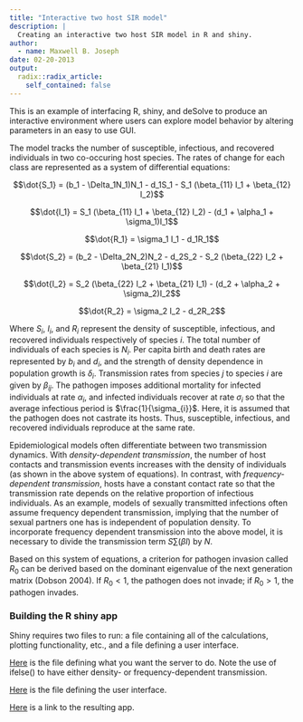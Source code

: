 ```yaml
---
title: "Interactive two host SIR model"
description: |
  Creating an interactive two host SIR model in R and shiny.
author:
  - name: Maxwell B. Joseph
date: 02-20-2013
output:
  radix::radix_article:
    self_contained: false
---
```


This is an example of interfacing R, shiny, and deSolve to produce an 
interactive environment where users can explore model behavior by altering 
parameters in an easy to use GUI.

The model tracks the number of susceptible, infectious, and recovered 
individuals in two co-occuring host species. The rates of change for each class 
are represented as a system of differential equations:

$$\dot{S_1} = (b_1 - \Delta_1N_1)N_1 - d_1S_1 - S_1 (\beta_{11} I_1 + \beta_{12} I_2)$$

$$\dot{I_1} =  S_1 (\beta_{11} I_1 + \beta_{12} I_2) - (d_1 + \alpha_1 + \sigma_1)I_1$$

$$\dot{R_1} = \sigma_1 I_1 - d_1R_1$$

$$\dot{S_2} = (b_2 - \Delta_2N_2)N_2 - d_2S_2 - S_2 (\beta_{22} I_2 + \beta_{21} I_1)$$

$$\dot{I_2} = S_2 (\beta_{22} I_2 + \beta_{21} I_1) - (d_2 + \alpha_2 + \sigma_2)I_2$$

$$\dot{R_2} = \sigma_2 I_2 - d_2R_2$$

Where $S_i$, $I_i$, and $R_i$ represent the density of susceptible, infectious, 
and recovered individuals respectively of species $i$. The total number of 
individuals of each species is $N_i$. Per capita birth and death rates are 
represented by $b_i$ and $d_i$, and the strength of density dependence in 
population growth is $\delta_i$. Transmission rates from species $j$ to species 
$i$ are given by $\beta_{ij}$. The pathogen imposes additional mortality for 
infected individuals at rate $\alpha_{i}$, and infected individuals recover 
at rate $\sigma_{i}$ so that the average infectious period is 
$\frac{1}{\sigma_{i}}$. Here, it is assumed that the pathogen does not 
castrate its hosts. Thus, susceptible, infectious, and recovered individuals 
reproduce at the same rate.

Epidemiological models often differentiate between two transmission dynamics. 
With *density-dependent transmission*, the number of host contacts and 
transmission events increases with the density of individuals (as shown in the 
above system of equations). In contrast, with 
*frequency-dependent transmission*, hosts have a constant contact rate so that 
the transmission rate depends on the relative proportion of infectious 
individuals. As an example, models of sexually transmitted infections often 
assume frequency dependent transmission, implying that the number of sexual 
partners one has is independent of population density. To incorporate frequency 
dependent transmission into the above model, it is necessary to divide the 
transmission term $S\sum{(\beta I)}$ by $N$.

Based on this system of equations, a criterion for pathogen invasion called 
$R_0$ can be derived based on the dominant eigenvalue of the next generation 
matrix (Dobson 2004). If $R_0 < 1$, the pathogen does not invade; if $R_0>1$, 
the pathogen invades.

### Building the R shiny app ###

Shiny requires two files to run: a file containing all of the calculations, 
plotting functionality, etc., and a file defining a user interface.

[Here](https://github.com/mbjoseph/2hostSIR/blob/master/server.R) is the file 
defining what you want the server to do. Note the use of ifelse() to have 
either density- or frequency-dependent transmission.

[Here](https://github.com/mbjoseph/2hostSIR/blob/master/ui.R) is the file 
defining the user interface.

[Here](https://mbjoseph.shinyapps.io/2hostSIR/) is a link to the resulting app.
